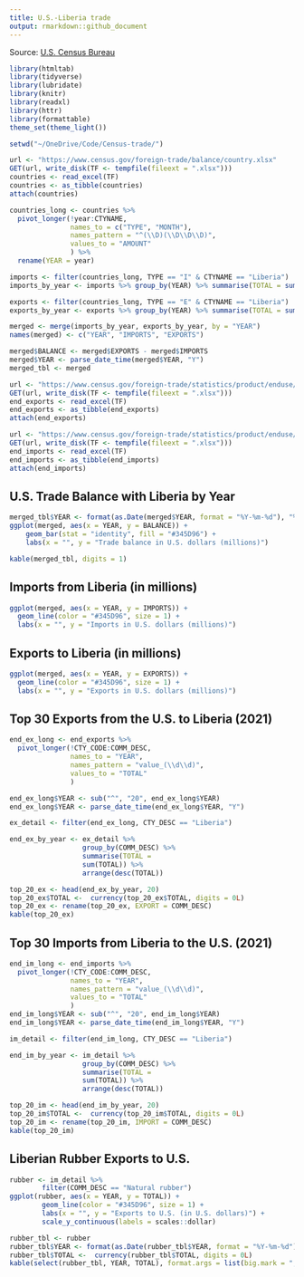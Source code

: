 ```yaml
---
title: U.S.-Liberia trade
output: rmarkdown::github_document
---
```


Source: [U.S. Census Bureau](https://www.census.gov/foreign-trade/balance/c7650.html)

```r

library(htmltab)
library(tidyverse)
library(lubridate)
library(knitr)
library(readxl)
library(httr)
library(formattable)
theme_set(theme_light())

setwd("~/OneDrive/Code/Census-trade/")

url <- "https://www.census.gov/foreign-trade/balance/country.xlsx"
GET(url, write_disk(TF <- tempfile(fileext = ".xlsx")))
countries <- read_excel(TF)
countries <- as_tibble(countries)
attach(countries)

countries_long <- countries %>%
  pivot_longer(!year:CTYNAME,
               names_to = c("TYPE", "MONTH"),
               names_pattern = "^(\\D)(\\D\\D\\D)",
               values_to = "AMOUNT"
               ) %>%
  rename(YEAR = year)

imports <- filter(countries_long, TYPE == "I" & CTYNAME == "Liberia")
imports_by_year <- imports %>% group_by(YEAR) %>% summarise(TOTAL = sum(AMOUNT))

exports <- filter(countries_long, TYPE == "E" & CTYNAME == "Liberia")
exports_by_year <- exports %>% group_by(YEAR) %>% summarise(TOTAL = sum(AMOUNT))

merged <- merge(imports_by_year, exports_by_year, by = "YEAR")
names(merged) <- c("YEAR", "IMPORTS", "EXPORTS")

merged$BALANCE <- merged$EXPORTS - merged$IMPORTS
merged$YEAR <- parse_date_time(merged$YEAR, "Y")
merged_tbl <- merged

url <- "https://www.census.gov/foreign-trade/statistics/product/enduse/exports/enduse_exports.xlsx"
GET(url, write_disk(TF <- tempfile(fileext = ".xlsx")))
end_exports <- read_excel(TF)
end_exports <- as_tibble(end_exports)
attach(end_exports)

url <- "https://www.census.gov/foreign-trade/statistics/product/enduse/imports/enduse_imports.xlsx"
GET(url, write_disk(TF <- tempfile(fileext = ".xlsx")))
end_imports <- read_excel(TF)
end_imports <- as_tibble(end_imports)
attach(end_imports)

```

## U.S. Trade Balance with Liberia by Year

```r

merged_tbl$YEAR <- format(as.Date(merged$YEAR, format = "%Y-%m-%d"), "%Y")
ggplot(merged, aes(x = YEAR, y = BALANCE)) +
    geom_bar(stat = "identity", fill = "#345D96") +
    labs(x = "", y = "Trade balance in U.S. dollars (millions)")

```

```r

kable(merged_tbl, digits = 1)

```

## Imports from Liberia (in millions)

```r

ggplot(merged, aes(x = YEAR, y = IMPORTS)) +
  geom_line(color = "#345D96", size = 1) +
  labs(x = "", y = "Imports in U.S. dollars (millions)")

```

## Exports to Liberia (in millions)

```r

ggplot(merged, aes(x = YEAR, y = EXPORTS)) +
  geom_line(color = "#345D96", size = 1) +
  labs(x = "", y = "Exports in U.S. dollars (millions)")

```

## Top 30 Exports from the U.S. to Liberia (2021)

```r

end_ex_long <- end_exports %>%
  pivot_longer(!CTY_CODE:COMM_DESC,
               names_to = "YEAR",
               names_pattern = "value_(\\d\\d)",
               values_to = "TOTAL"
               )

end_ex_long$YEAR <- sub("^", "20", end_ex_long$YEAR)
end_ex_long$YEAR <- parse_date_time(end_ex_long$YEAR, "Y")

ex_detail <- filter(end_ex_long, CTY_DESC == "Liberia")

end_ex_by_year <- ex_detail %>%
                  group_by(COMM_DESC) %>%
                  summarise(TOTAL =
                  sum(TOTAL)) %>%
                  arrange(desc(TOTAL))

top_20_ex <- head(end_ex_by_year, 20)
top_20_ex$TOTAL <-  currency(top_20_ex$TOTAL, digits = 0L)
top_20_ex <- rename(top_20_ex, EXPORT = COMM_DESC)
kable(top_20_ex)

```

## Top 30 Imports from Liberia to the U.S. (2021)

```r

end_im_long <- end_imports %>%
  pivot_longer(!CTY_CODE:COMM_DESC,
               names_to = "YEAR",
               names_pattern = "value_(\\d\\d)",
               values_to = "TOTAL"
               )
end_im_long$YEAR <- sub("^", "20", end_im_long$YEAR)
end_im_long$YEAR <- parse_date_time(end_im_long$YEAR, "Y")

im_detail <- filter(end_im_long, CTY_DESC == "Liberia")

end_im_by_year <- im_detail %>%
                  group_by(COMM_DESC) %>%
                  summarise(TOTAL =
                  sum(TOTAL)) %>%
                  arrange(desc(TOTAL))

top_20_im <- head(end_im_by_year, 20)
top_20_im$TOTAL <-  currency(top_20_im$TOTAL, digits = 0L)
top_20_im <- rename(top_20_im, IMPORT = COMM_DESC)
kable(top_20_im)

```

## Liberian Rubber Exports to U.S.

```r

rubber <- im_detail %>%
        filter(COMM_DESC == "Natural rubber")
ggplot(rubber, aes(x = YEAR, y = TOTAL)) +
        geom_line(color = "#345D96", size = 1) +
        labs(x = "", y = "Exports to U.S. (in U.S. dollars)") +
        scale_y_continuous(labels = scales::dollar)
```

```r

rubber_tbl <- rubber
rubber_tbl$YEAR <- format(as.Date(rubber_tbl$YEAR, format = "%Y-%m-%d"), "%Y")
rubber_tbl$TOTAL <-  currency(rubber_tbl$TOTAL, digits = 0L)
kable(select(rubber_tbl, YEAR, TOTAL), format.args = list(big.mark = ","))
```
